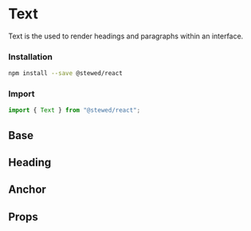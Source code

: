 
# Text

Text is the used to render headings and paragraphs within an interface.

### Installation

```bash
npm install --save @stewed/react
```

### Import

```js
import { Text } from "@stewed/react";
```

<Meta of={TypographyStories} />

## Base

<Canvas of={TypographyStories.Base} />

## Heading

<Canvas of={TypographyStories.Heading} />

## Anchor

<Canvas of={TypographyStories.Anchor} />

## Props

<ArgTypes of={TypographyStories} />
